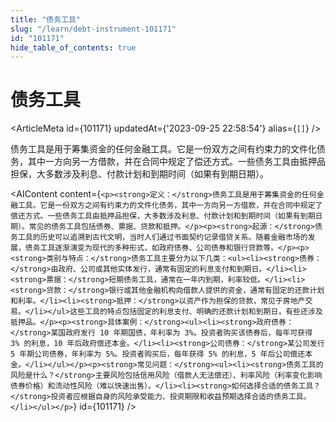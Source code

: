 ```yaml
---
title: "债务工具"
slug: "/learn/debt-instrument-101171"
id: "101171"
hide_table_of_contents: true
---
```



# 债务工具

<ArticleMeta id={101171} updatedAt={'2023-09-25 22:58:54'} alias={`[]`} />
<div className='border-solid border-b border-t-0 my-4 border-[var(--ifm-color-gray-300)]' />

债务工具是用于筹集资金的任何金融工具。它是一份双方之间有约束力的文件化债务，其中一方向另一方借款，并在合同中规定了偿还方式。一些债务工具由抵押品担保，大多数涉及利息、付款计划和到期时间（如果有到期日期）。

<AIContent content={`<p><strong>定义：</strong>债务工具是用于筹集资金的任何金融工具。它是一份双方之间有约束力的文件化债务，其中一方向另一方借款，并在合同中规定了偿还方式。一些债务工具由抵押品担保，大多数涉及利息、付款计划和到期时间（如果有到期日期）。常见的债务工具包括债券、票据、贷款和抵押。</p><p><strong>起源：</strong>债务工具的历史可以追溯到古代文明，当时人们通过书面契约记录借贷关系。随着金融市场的发展，债务工具逐渐演变为现代的多种形式，如政府债券、公司债券和银行贷款等。</p><p><strong>类别与特点：</strong>债务工具主要分为以下几类：<ul><li><strong>债券：</strong>由政府、公司或其他实体发行，通常有固定的利息支付和到期日。</li><li><strong>票据：</strong>短期债务工具，通常在一年内到期，利率较低。</li><li><strong>贷款：</strong>银行或其他金融机构向借款人提供的资金，通常有固定的还款计划和利率。</li><li><strong>抵押：</strong>以资产作为担保的贷款，常见于房地产交易。</li></ul>这些工具的特点包括固定的利息支付、明确的还款计划和到期日，有些还涉及抵押品。</p><p><strong>具体案例：</strong><ul><li><strong>政府债券：</strong>某国政府发行 10 年期国债，年利率为 3%。投资者购买该债券后，每年可获得 3% 的利息，10 年后政府偿还本金。</li><li><strong>公司债券：</strong>某公司发行 5 年期公司债券，年利率为 5%。投资者购买后，每年获得 5% 的利息，5 年后公司偿还本金。</li></ul></p><p><strong>常见问题：</strong><ul><li><strong>债务工具的风险是什么？</strong>主要风险包括信用风险（借款人无法偿还）、利率风险（利率变化影响债券价格）和流动性风险（难以快速出售）。</li><li><strong>如何选择合适的债务工具？</strong>投资者应根据自身的风险承受能力、投资期限和收益预期选择合适的债务工具。</li></ul></p>`} id={101171} />
